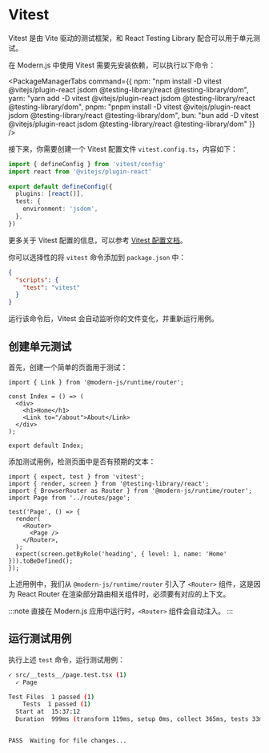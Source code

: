 # Vitest

Vitest 是由 Vite 驱动的测试框架，和 React Testing Library 配合可以用于单元测试。

在 Modern.js 中使用 Vitest 需要先安装依赖，可以执行以下命令：


<PackageManagerTabs command={{ 
  npm: "npm install -D vitest @vitejs/plugin-react jsdom @testing-library/react @testing-library/dom", 
  yarn: "yarn add -D vitest @vitejs/plugin-react jsdom @testing-library/react @testing-library/dom", 
  pnpm: "pnpm install -D vitest @vitejs/plugin-react jsdom @testing-library/react @testing-library/dom",
  bun: "bun add -D vitest @vitejs/plugin-react jsdom @testing-library/react @testing-library/dom"
}} />

接下来，你需要创建一个 Vitest 配置文件 `vitest.config.ts`，内容如下：

```ts title="vitest.config.ts"
import { defineConfig } from 'vitest/config'
import react from '@vitejs/plugin-react'
 
export default defineConfig({
  plugins: [react()],
  test: {
    environment: 'jsdom',
  },
})
```

更多关于 Vitest 配置的信息，可以参考 [Vitest 配置文档](https://vitest.dev/config/#configuration)。

你可以选择性的将 `vitest` 命令添加到 `package.json` 中：

```json title="package.json"
{
  "scripts": {
    "test": "vitest"
  }
}
```

运行该命令后，Vitest 会自动监听你的文件变化，并重新运行用例。

## 创建单元测试

首先，创建一个简单的页面用于测试：

```tsx title="routes/page.tsx"
import { Link } from '@modern-js/runtime/router';

const Index = () => (
  <div>
    <h1>Home</h1>
    <Link to="/about">About</Link>
  </div>
);

export default Index;
```

添加测试用例，检测页面中是否有预期的文本：

```tsx title="__tests__/page.test.tsx"
import { expect, test } from 'vitest';
import { render, screen } from '@testing-library/react';
import { BrowserRouter as Router } from '@modern-js/runtime/router';
import Page from '../routes/page';

test('Page', () => {
  render(
    <Router>
      <Page />
    </Router>,
  );
  expect(screen.getByRole('heading', { level: 1, name: 'Home' })).toBeDefined();
});
```

上述用例中，我们从 `@modern-js/runtime/router` 引入了 `<Router>` 组件，这是因为 React Router 在渲染部分路由相关组件时，必须要有对应的上下文。

:::note
直接在 Modern.js 应用中运行时，`<Router>` 组件会自动注入。
:::

## 运行测试用例

执行上述 `test` 命令，运行测试用例：

```bash
✓ src/__tests__/page.test.tsx (1)
  ✓ Page

Test Files  1 passed (1)
    Tests  1 passed (1)
  Start at  15:37:12
  Duration  999ms (transform 119ms, setup 0ms, collect 365ms, tests 33ms, environment 421ms, prepare 44ms)


PASS  Waiting for file changes...
```